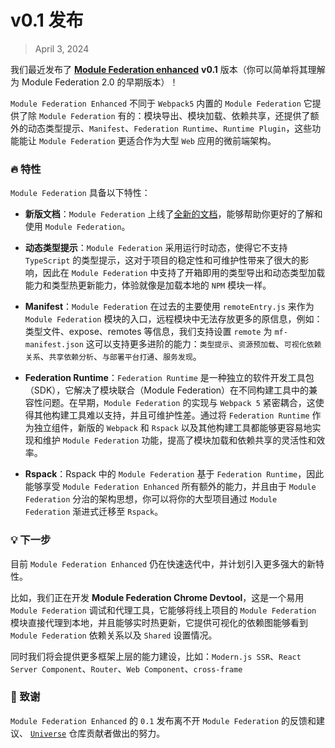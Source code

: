 # v0.1 发布

> April 3, 2024

我们最近发布了 **[Module Federation enhanced](https://github.com/module-federation/universe)** **v0.1** 版本（你可以简单将其理解为 Module Federation 2.0 的早期版本）！

`Module Federation Enhanced` 不同于 `Webpack5` 内置的 `Module Federation` 它提供了除 `Module Federation` 有的：模块导出、模块加载、依赖共享，还提供了额外的动态类型提示、`Manifest`、`Federation Runtime`、`Runtime Plugin`，这些功能能让 `Module Federation` 更适合作为大型 `Web` 应用的微前端架构。


### 🔥 特性

`Module Federation` 具备以下特性：

- **新版文档**：`Module Federation` 上线了[全新的文档](https://module-federation.io/)，能够帮助你更好的了解和使用 `Module Federation`。

- **动态类型提示**：`Module Federation` 采用运行时动态，使得它不支持 `TypeScript` 的类型提示，这对于项目的稳定性和可维护性带来了很大的影响，因此在 `Module Federation` 中支持了开箱即用的类型导出和动态类型加载能力和类型热更新能力，体验就像是加载本地的 `NPM` 模块一样。

- **Manifest**：`Module Federation` 在过去的主要使用 `remoteEntry.js` 来作为 `Module Federation` 模块的入口，远程模块中无法存放更多的原信息，例如：类型文件、expose、remotes 等信息，我们支持设置 `remote` 为 `mf-manifest.json` 这可以支持更多进阶的能力：`类型提示`、`资源预加载`、`可视化依赖关系`、`共享依赖分析`、`与部署平台打通`、`服务发现`。

- **Federation Runtime**：`Federation Runtime` 是一种独立的软件开发工具包（SDK），它解决了模块联合（Module Federation）在不同构建工具中的兼容性问题。在早期，`Module Federation` 的实现与 `Webpack 5` 紧密耦合，这使得其他构建工具难以支持，并且可维护性差。通过将 `Federation Runtime` 作为独立组件，新版的 `Webpack` 和 `Rspack` 以及其他构建工具都能够更容易地实现和维护 `Module Federation` 功能，提高了模块加载和依赖共享的灵活性和效率。

- **Rspack**：Rspack 中的 `Module Federation` 基于 `Federation Runtime`，因此能够享受 `Module Federation Enhanced` 所有额外的能力，并且由于 `Module Federation` 分治的架构思想，你可以将你的大型项目通过 `Module Federation` 渐进式迁移至 `Rspack`。


### 💡 下一步

目前 `Module Federation Enhanced` 仍在快速迭代中，并计划引入更多强大的新特性。

比如，我们正在开发 **Module Federation Chrome Devtool**，这是一个易用 `Module Federation` 调试和代理工具，它能够将线上项目的 `Module Federation` 模块直接代理到本地，并且能够实时热更新，它提供可视化的依赖图能够看到 `Module Federation` 依赖关系以及 `Shared` 设置情况。

同时我们将会提供更多框架上层的能力建设，比如：`Modern.js SSR`、`React Server Component`、`Router`、`Web Component`、`cross-frame`

### 🙏 致谢

`Module Federation Enhanced` 的 `0.1` 发布离不开 `Module Federation` 的反馈和建议、 [`Universe`](https://github.com/module-federation/universe) 仓库贡献者做出的努力。
